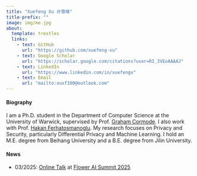 ```yaml
---
title: "Xuefeng Xu 许雪峰"
title-prefix: ""
image: img/me.jpg
about:
  template: trestles
  links:
    - text: GitHub
      url: "https://github.com/xuefeng-xu"
    - text: Google Scholar
      url: "https://scholar.google.com/citations?user=RI_3VEoAAAAJ"
    - text: LinkedIn
      url: "https://www.linkedin.com/in/xuefengx"
    - text: Email
      url: "mailto:xuxf100@outlook.com"
---
```


#### Biography

I am a Ph.D. student in the Department of Computer Science at the University of Warwick, supervised by Prof. [Graham Cormode](http://dimacs.rutgers.edu/~graham/). I also work with Prof. [Hakan Ferhatosmanoglu](https://warwick.ac.uk/fac/sci/dcs/people/hakan_ferhatosmanoglu/). My research focuses on Privacy and Security, particularly Differential Privacy and Machine Learning. I hold an M.E. degree from Beihang University and a B.E. degree from Jilin University.

#### News

- 03/2025: [Online Talk](https://www.youtube.com/live/C0pce6jfcWg?feature=shared&t=35500) at [Flower AI Summit 2025](https://flower.ai/events/flower-ai-summit-2025/)
